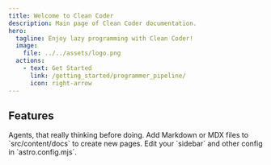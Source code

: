 ```yaml
---
title: Welcome to Clean Coder
description: Main page of Clean Coder documentation.
hero:
  tagline: Enjoy lazy programming with Clean Coder!
  image:
    file: ../../assets/logo.png
  actions:
    - text: Get Started
      link: /getting_started/programmer_pipeline/
      icon: right-arrow
---
```



## Features

<CardGrid stagger>
	<Card title="Advanced reasoning capabilities" icon="star">
		Agents, that really thinking before doing.
	</Card>
	<Card title="Add new content" icon="add-document">
		Add Markdown or MDX files to `src/content/docs` to create new pages.
	</Card>
	<Card title="Configure your site" icon="setting">
		Edit your `sidebar` and other config in `astro.config.mjs`.
	</Card>
</CardGrid>
